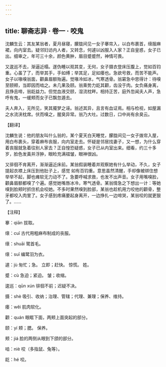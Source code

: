 ```yaml
---
---
---
```

title: 聊斋志异 · 卷一 · 咬鬼
---

沈麟生云：其友某翁者，夏月昼寝，朦胧间见一女子搴帘入，以白布裹首，缞服麻裙，向内室去。疑邻妇访内人者，又转念，何遽以凶服入人家？正自皇惑，女子已出。细审之，年可三十余，颜色黄肿，眉目蹙蹙然，神情可畏。

又逡巡不去，渐逼近榻。遂伪睡以观其变，无何，女子摄衣登床压腹上，觉如百钧重。心虽了了，而举其手，手如缚；举其足，足如痿也。急欲号救，而苦不能声。女子以喙嗅翁面，颧鼻眉额殆遍。觉喙冷如冰，气寒透骨。翁窘急中思得计：待嗅至颐颊，当即因而啮之。未几果及颐。翁乘势力龁其颧，齿没于肉。女负痛身离，且挣且啼，翁龁益力。但觉血液交颐，湿流枕畔。相持正苦，庭外忽闻夫人声，急呼有鬼，一缓颊而女子已飘忽遁去。

夫人奔入，无所见，笑其魇梦之诬。翁述其异，且言有血证焉。相与检视，如屋漏之水流浃枕席。伏而嗅之，腥臭异常。翁乃大吐。过数日，口中尚有余臭云。

【翻译】

沈麟生说：他的朋友叫什么翁的，某个夏天白天睡觉，朦胧间见一女子拨帘入屋，用白布裹头，穿着麻布丧服，向内室走去。怀疑是邻居找妻子，又一想，为什么穿着丧服就急着往别人家去？正自惶恐疑惑，女子已从内室出来。细看，约三十多岁，脸色发黃并浮肿，眼睑充满褶皱，眼神很凶。

又徘徊不肯离开，渐渐逼近床前。某翁假装睡着并观察她有什么举动，不久，女子提起衣襟上床压到他肚子上，感觉
如有百钧重。意思虽然清醒，手却像被绑住想举举不起，脚也瘫软无力动不了。急要呼喊求救，也发不出声音。女子用嘴嗅脸，颧鼻眉额都嗅了个遍。感觉她嘴唇冰冷，寒气透骨。某翁情急之下想出一计：等她嗅到脸颊时抓住机会咬她。不多时果然嗅到脸部，某翁也趁机用力咬他的颧骨，整牙都咬入肉里了。女子感到疼痛要起身离开，一边挣扎一边啼哭，某翁咬的就更狠了。……

【注释】

搴：qiān 拔取。

缞：cuī 古代用粗麻布制成的丧服。

缞：shuāi 鹭首毛。

缞：suī 编鹭羽为衣。

遽：jù 匆忙；急。 立即；赶快。 惊慌。 姓。

蹙：cù 急迫；紧迫。 皱；收缩。

逡巡：qūn xún 徘徊不前；迟疑不决。

摄：shè 吸引、收纳；治理、管辖；代理、兼理；保养、维持。

痿：wěi 肌肉软化。

颧：quán 眼眶下面，两颊上面突起的部分。

颐：yí 颊；腮。 保养。

颊：jiá 脸的两侧从眼到下颌的部分。

啮：niè 咬（多指鼠、兔等）。

龁：hé 咬。